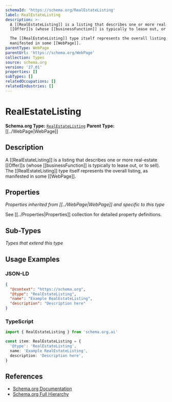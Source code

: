 ```yaml
---
schemaId: 'https://schema.org/RealEstateListing'
label: RealEstateListing
description: >-
  A [[RealEstateListing]] is a listing that describes one or more real-estate
  [[Offer]]s (whose [[businessFunction]] is typically to lease out, or to sell).

  The [[RealEstateListing]] type itself represents the overall listing, as
  manifested in some [[WebPage]].
parentType: WebPage
parentUrl: 'https://schema.org/WebPage'
collection: Types
source: schema.org
version: '27.01'
properties: []
subTypes: []
relatedOccupations: []
relatedIndustries: []
---
```

# RealEstateListing

**Schema.org Type:** [`RealEstateListing`](https://schema.org/RealEstateListing)
**Parent Type:** [[../WebPage|WebPage]]

## Description

A [[RealEstateListing]] is a listing that describes one or more real-estate [[Offer]]s (whose [[businessFunction]] is typically to lease out, or to sell).
The [[RealEstateListing]] type itself represents the overall listing, as manifested in some [[WebPage]].

## Properties

*Properties inherited from [[../WebPage|WebPage]] and specific to this type*

See [[../Properties|Properties]] collection for detailed property definitions.

## Sub-Types

*Types that extend this type*

## Usage Examples

### JSON-LD

```json
{
  "@context": "https://schema.org",
  "@type": "RealEstateListing",
  "name": "Example RealEstateListing",
  "description": "Description here"
}
```

### TypeScript

```typescript
import { RealEstateListing } from 'schema.org.ai'

const item: RealEstateListing = {
  '@type': 'RealEstateListing',
  name: 'Example RealEstateListing',
  description: 'Description here',
}
```

## References

- [Schema.org Documentation](https://schema.org/RealEstateListing)
- [Schema.org Full Hierarchy](https://schema.org/docs/full.html)
